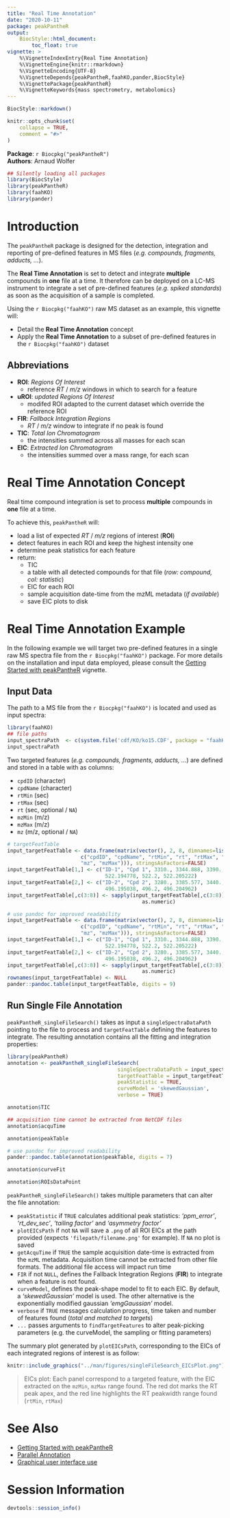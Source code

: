 ```yaml
---
title: "Real Time Annotation"
date: "2020-10-11"
package: peakPantheR
output:
    BiocStyle::html_document:
        toc_float: true
vignette: >
    %\VignetteIndexEntry{Real Time Annotation}
    %\VignetteEngine{knitr::rmarkdown}
    %\VignetteEncoding{UTF-8}
    %\VignetteDepends{peakPantheR,faahKO,pander,BiocStyle}
    %\VignettePackage{peakPantheR}
    %\VignetteKeywords{mass spectrometry, metabolomics}
---
```


```r
BiocStyle::markdown()
```
```r
knitr::opts_chunk$set(
    collapse = TRUE,
    comment = "#>"
)
```

**Package**: `r Biocpkg("peakPantheR")`<br />
**Authors**: Arnaud Wolfer<br />

```r
## Silently loading all packages
library(BiocStyle)
library(peakPantheR)
library(faahKO)
library(pander)
```

# Introduction

The `peakPantheR` package is designed for the detection, integration and 
reporting of pre-defined features in MS files (_e.g. compounds, fragments, 
adducts, ..._).

The **Real Time Annotation** is set to detect and integrate **multiple** 
compounds in **one** file at a time. 
It therefore can be deployed on a LC-MS instrument to integrate a set of 
pre-defined features (_e.g. spiked standards_) as soon as the acquisition of a 
sample is completed.

Using the `r Biocpkg("faahKO")` raw MS dataset as an example, this vignette 
will:

* Detail the **Real Time Annotation** concept
* Apply the **Real Time Annotation** to a subset of pre-defined features in the 
`r Biocpkg("faahKO")` dataset

## Abbreviations
- **ROI**: _Regions Of Interest_ 
    * reference _RT_ / _m/z_ windows in which to search for a feature
- **uROI**: _updated Regions Of Interest_
    * modifed ROI adapted to the current dataset which override the reference 
    ROI
- **FIR**: _Fallback Integration Regions_ 
    * _RT_ / _m/z_ window to integrate if no peak is found
- **TIC**: _Total Ion Chromatogram_ 
    * the intensities summed across all masses for each scan
- **EIC**: _Extracted Ion Chromatogram_ 
    * the intensities summed over a mass range, for each scan


# Real Time Annotation Concept

Real time compound integration is set to process **multiple** compounds in 
**one** file at a time.

To achieve this, `peakPantheR` will:

* load a list of expected _RT_ / _m/z_ regions of interest (**ROI**)
* detect features in each ROI and keep the highest intensity one
* determine peak statistics for each feature
* return:
    + TIC
    + a table with all detected compounds for that file (_row: compound, col: 
    statistic_)
    + EIC for each ROI
    + sample acquisition date-time from the mzML metadata (_if available_)
    + save EIC plots to disk


# Real Time Annotation Example

In the following example we will target two pre-defined features in a single raw
MS spectra file from the `r Biocpkg("faahKO")` package. For more details on the 
installation and input data employed, please consult the 
[Getting Started with peakPantheR](getting-started.html) vignette.


## Input Data

The path to a MS file from the `r Biocpkg("faahKO")` is located and used as 
input spectra:
```r
library(faahKO)
## file paths
input_spectraPath  <- c(system.file('cdf/KO/ko15.CDF', package = "faahKO"))
input_spectraPath
```


Two targeted features (_e.g. compounds, fragments, adducts, ..._) are defined 
and stored in a table with as columns:

* `cpdID` (character)
* `cpdName` (character)
* `rtMin` (sec)
* `rtMax` (sec)
* `rt` (sec, optional / `NA`)
* `mzMin` (m/z)
* `mzMax` (m/z)
* `mz` (m/z, optional / `NA`)

```r
# targetFeatTable
input_targetFeatTable <- data.frame(matrix(vector(), 2, 8, dimnames=list(c(), 
                        c("cpdID", "cpdName", "rtMin", "rt", "rtMax", "mzMin", 
                        "mz", "mzMax"))), stringsAsFactors=FALSE)
input_targetFeatTable[1,] <- c("ID-1", "Cpd 1", 3310., 3344.888, 3390., 
                                522.194778, 522.2, 522.205222)
input_targetFeatTable[2,] <- c("ID-2", "Cpd 2", 3280., 3385.577, 3440., 
                                496.195038, 496.2, 496.204962)
input_targetFeatTable[,c(3:8)] <- sapply(input_targetFeatTable[,c(3:8)], 
                                            as.numeric)
```

```r
# use pandoc for improved readability
input_targetFeatTable <- data.frame(matrix(vector(), 2, 8, dimnames=list(c(), 
                        c("cpdID", "cpdName", "rtMin", "rt", "rtMax", "mzMin", 
                        "mz", "mzMax"))), stringsAsFactors=FALSE)
input_targetFeatTable[1,] <- c("ID-1", "Cpd 1", 3310., 3344.888, 3390., 
                                522.194778, 522.2, 522.205222)
input_targetFeatTable[2,] <- c("ID-2", "Cpd 2", 3280., 3385.577, 3440., 
                                496.195038, 496.2, 496.204962)
input_targetFeatTable[,c(3:8)] <- sapply(input_targetFeatTable[,c(3:8)], 
                                            as.numeric)
rownames(input_targetFeatTable) <- NULL
pander::pandoc.table(input_targetFeatTable, digits = 9)
```


## Run Single File Annotation

`peakPantheR_singleFileSearch()` takes as input a `singleSpectraDataPath` 
pointing to the file to process and `targetFeatTable` defining the features to 
integrate. The resulting annotation contains all the fitting and integration 
properties:
```r
library(peakPantheR)
annotation <- peakPantheR_singleFileSearch(
                                    singleSpectraDataPath = input_spectraPath,
                                    targetFeatTable = input_targetFeatTable,
                                    peakStatistic = TRUE,
                                    curveModel = 'skewedGaussian',
                                    verbose = TRUE)
```
```r
annotation$TIC
```
```r
## acquisition time cannot be extracted from NetCDF files
annotation$acquTime
```
```r
annotation$peakTable
```
```r
# use pandoc for improved readability
pander::pandoc.table(annotation$peakTable, digits = 7)
```
```r
annotation$curveFit
```
```r
annotation$ROIsDataPoint
```


`peakPantheR_singleFileSearch()` takes multiple parameters that can alter the 
file annotation:

* `peakStatistic` if `TRUE` calculates additional peak statistics: 
_'ppm_error'_, _'rt_dev_sec'_, _'tailing factor'_ and _'asymmetry factor'_
* `plotEICsPath` if not `NA` will save a `.png` of all ROI EICs at the path 
provided (expects `'filepath/filename.png'` for example). If `NA` no plot is 
saved
* `getAcquTime` if `TRUE` the sample acquisition date-time is extracted from the
`mzML` metadata. Acquisition time cannot be extracted from other file formats. 
The additional file access will impact run time
* `FIR` if not `NULL`, defines the Fallback Integration Regions (**FIR**) to 
integrate when a feature is not found.
* `curveModel`, defines the peak-shape model to fit to each EIC. By default,
a _'skewedGaussian'_ model is used. The other alternative is the exponentially
modified gaussian _'emgGaussian'_ model.
* `verbose` if `TRUE` messages calculation progress, time taken and number of 
features found (_total and matched to targets_)
* `...` passes arguments to `findTargetFeatures` to alter peak-picking 
parameters (e.g. the curveModel, the sampling or fitting parameters)



The summary plot generated by `plotEICsPath`, corresponding to the EICs of each 
integrated regions of interest is as follow:
```r
knitr::include_graphics("../man/figures/singleFileSearch_EICsPlot.png")
```

> EICs plot: Each panel correspond to a targeted feature, with the EIC extracted
on the `mzMin`, `mzMax` range found. The red dot marks the RT peak apex, and the
red line highlights the RT peakwidth range found (`rtMin`, `rtMax`)



# See Also

* [Getting Started with peakPantheR](getting-started.html)
* [Parallel Annotation](parallel-annotation.html)
* [Graphical user interface use](peakPantheR-GUI.html)


# Session Information
```r
devtools::session_info()
```
